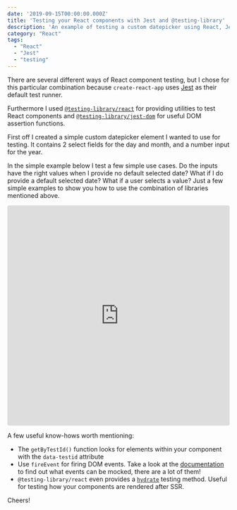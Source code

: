 ```yaml
---
date: '2019-09-15T00:00:00.000Z'
title: 'Testing your React components with Jest and @testing-library'
description: 'An example of testing a custom datepicker using React, Jest and @testing-library'
category: "React"
tags:
  - "React"
  - "Jest"
  - "testing"
---
```


There are several different ways of React component testing, but I chose for this particular combination because `create-react-app` uses <a href="https://www.npmjs.com/package/jest" target="_blank" rel="noopener noreferrer">Jest</a> as their default test runner.

Furthermore I used <a href="https://www.npmjs.com/package/@testing-library/react" target="_blank" rel="noopener noreferrer">`@testing-library/react`</a> for providing utilities to test React components and <a href="https://www.npmjs.com/package/@testing-library/jest-dom" target="_blank" rel="noopener noreferrer">`@testing-library/jest-dom`</a> for useful DOM assertion functions. 

First off I created a simple custom datepicker element I wanted to use for testing. It contains 2 select fields for the day and month, and a number input for the year. 

In the simple example below I test a few simple use cases. Do the inputs have the right values when I provide no default selected date? What if I do provide a default selected date? What if a user selects a value? Just a few simple examples to show you how to use the combination of libraries mentioned above. 

<iframe src="https://codesandbox.io/embed/component-testing-c3rvs?fontsize=14&module=%2Fsrc%2FDatepicker.test.tsx&view=editor" title="component-testing" allow="geolocation; microphone; camera; midi; vr; accelerometer; gyroscope; payment; ambient-light-sensor; encrypted-media; usb" style="width:100%; height:500px; border:0; border-radius: 4px; overflow:hidden;" sandbox="allow-modals allow-forms allow-popups allow-scripts allow-same-origin"></iframe>

A few useful know-hows worth mentioning:
- The `getByTestId()` function looks for elements within your component with the `data-testid` attribute 
- Use `fireEvent` for firing DOM events. Take a look at the <a href="https://testing-library.com/docs/dom-testing-library/api-events#fireevent-eventname" target="_blank" rel="noopener noreferrer">documentation</a> to find out what events can be mocked, there are a lot of them!
- `@testing-library/react` even provides a <a href="https://testing-library.com/docs/react-testing-library/api#hydrate" target="_blank" rel="noopener noreferrer">`hydrate`</a> testing method. Useful for testing how your components are rendered after SSR.

Cheers!